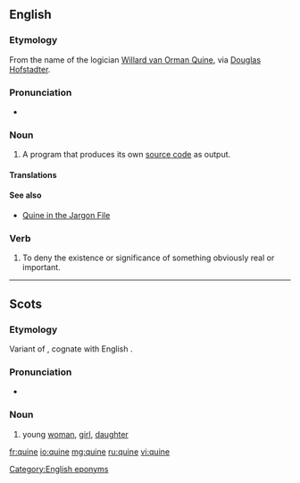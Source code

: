 ==English==
{{wikipedia}}

===Etymology===
From the name of the logician [[w:Willard Van Orman Quine|Willard van Orman Quine]], via [[w:Douglas Hofstadter|Douglas Hofstadter]].

===Pronunciation===
* {{a|US}} {{IPA|/kwaɪn/|lang=en}}

===Noun===
{{en-noun}}

# {{context|computing|lang=en}} A program that produces its own [[source code]] as output.

==== Translations ====
{{trans-top|program that outputs its own source code}}
{{trans-mid}}
{{trans-bottom}}

====See also====
* [http://www.catb.org/jargon/html/Q/quine.html Quine in the Jargon File]

===Verb===
{{en-verb|quin|es}}

# {{context|philosophy|lang=en}} To deny the existence or significance of something obviously real or important.

[[Category:English eponyms]]

----

==Scots==

===Etymology===
Variant of {{term|quean|lang=sco}}, cognate with English {{term|queen|lang=en}}.

===Pronunciation===
* {{IPA|/kwəin/|lang=sco}}

===Noun===
{{sco-noun}}

# {{context|Doric|lang=sco}} young [[woman]], [[girl]], [[daughter]]

[[fr:quine]]
[[io:quine]]
[[mg:quine]]
[[ru:quine]]
[[vi:quine]]